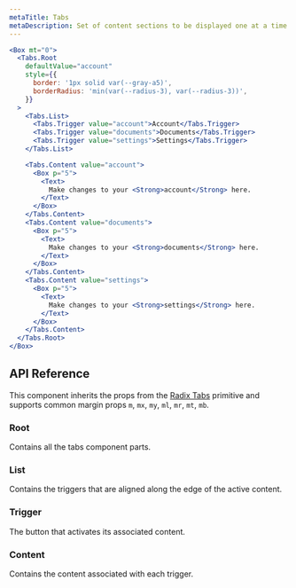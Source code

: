 ```yaml
---
metaTitle: Tabs
metaDescription: Set of content sections to be displayed one at a time.
---
```


```jsx live=true
<Box mt="0">
  <Tabs.Root
    defaultValue="account"
    style={{
      border: '1px solid var(--gray-a5)',
      borderRadius: 'min(var(--radius-3), var(--radius-3))',
    }}
  >
    <Tabs.List>
      <Tabs.Trigger value="account">Account</Tabs.Trigger>
      <Tabs.Trigger value="documents">Documents</Tabs.Trigger>
      <Tabs.Trigger value="settings">Settings</Tabs.Trigger>
    </Tabs.List>

    <Tabs.Content value="account">
      <Box p="5">
        <Text>
          Make changes to your <Strong>account</Strong> here.
        </Text>
      </Box>
    </Tabs.Content>
    <Tabs.Content value="documents">
      <Box p="5">
        <Text>
          Make changes to your <Strong>documents</Strong> here.
        </Text>
      </Box>
    </Tabs.Content>
    <Tabs.Content value="settings">
      <Box p="5">
        <Text>
          Make changes to your <Strong>settings</Strong> here.
        </Text>
      </Box>
    </Tabs.Content>
  </Tabs.Root>
</Box>
```

## API Reference

This component inherits the props from the [Radix Tabs](/docs/primitives/components/tabs) primitive and supports common margin props `m`, `mx`, `my`, `ml`, `mr`, `mt`, `mb`.

### Root

Contains all the tabs component parts.

### List

Contains the triggers that are aligned along the edge of the active content.

### Trigger

The button that activates its associated content.

### Content

Contains the content associated with each trigger.

